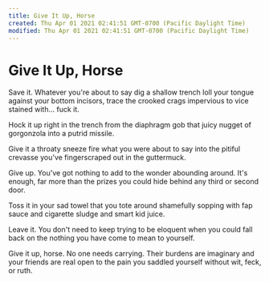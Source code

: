 ```yaml
---
title: Give It Up, Horse
created: Thu Apr 01 2021 02:41:51 GMT-0700 (Pacific Daylight Time)
modified: Thu Apr 01 2021 02:41:51 GMT-0700 (Pacific Daylight Time)
---
```

# Give It Up, Horse

Save it.
Whatever you're about to say
dig a shallow trench
loll your tongue
against your bottom
incisors,
trace the crooked crags
impervious to vice
stained with... fuck it.

Hock it up
right in the trench
from the diaphragm
gob that juicy nugget of gorgonzola
into a putrid missile.

Give it a throaty sneeze
fire what you were about to say
into the pitiful crevasse
you've fingerscraped out
in the guttermuck.

Give up.
You've got nothing
to add to the wonder
abounding around.
It's enough, far more
than the prizes
you could hide behind
any third or second door.

Toss it in
your sad towel
that you tote around shamefully
sopping with fap sauce
and cigarette sludge
and smart kid juice.

Leave it.
You don't need to keep
trying to be eloquent
when you could fall
back on the nothing
you have come to mean
to yourself.

Give it up, horse.
No one needs carrying.
Their burdens are imaginary
and your friends are real
open to the pain
you saddled yourself
without wit, feck, or ruth.